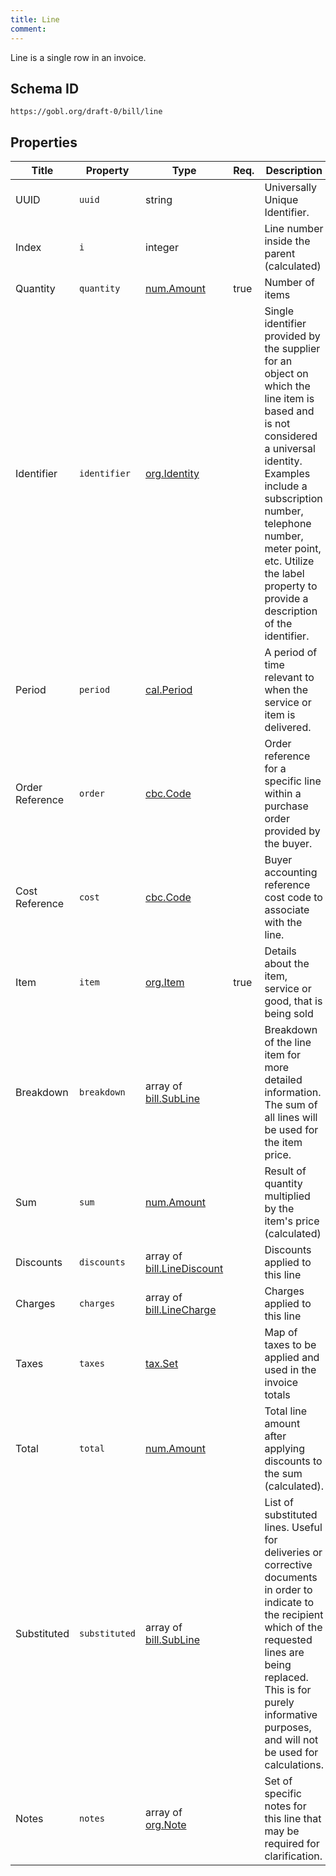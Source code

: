 ```yaml
---
title: Line
comment: 
---
```


Line is a single row in an invoice.

## Schema ID

`https://gobl.org/draft-0/bill/line`

## Properties

| Title           | Property      | Type                                                      | Req. | Description                                                                                                                                                                                                                                                                             |
|-----------------|---------------|-----------------------------------------------------------|------|-----------------------------------------------------------------------------------------------------------------------------------------------------------------------------------------------------------------------------------------------------------------------------------------|
| UUID            | `uuid`        | string                                                    |      | Universally Unique Identifier.                                                                                                                                                                                                                                                          |
| Index           | `i`           | integer                                                   |      | Line number inside the parent (calculated)                                                                                                                                                                                                                                              |
| Quantity        | `quantity`    | [num.Amount](/draft-0/num/amount)                         | true | Number of items                                                                                                                                                                                                                                                                         |
| Identifier      | `identifier`  | [org.Identity](/draft-0/org/identity)                     |      | Single identifier provided by the supplier for an object on which the line item is based and is not considered a universal identity. Examples include a subscription number, telephone number, meter point, etc. Utilize the label property to provide a description of the identifier. |
| Period          | `period`      | [cal.Period](/draft-0/cal/period)                         |      | A period of time relevant to when the service or item is delivered.                                                                                                                                                                                                                     |
| Order Reference | `order`       | [cbc.Code](/draft-0/cbc/code)                             |      | Order reference for a specific line within a purchase order provided by the buyer.                                                                                                                                                                                                      |
| Cost Reference  | `cost`        | [cbc.Code](/draft-0/cbc/code)                             |      | Buyer accounting reference cost code to associate with the line.                                                                                                                                                                                                                        |
| Item            | `item`        | [org.Item](/draft-0/org/item)                             | true | Details about the item, service or good, that is being sold                                                                                                                                                                                                                             |
| Breakdown       | `breakdown`   | array of [bill.SubLine](/draft-0/bill/sub_line)           |      | Breakdown of the line item for more detailed information. The sum of all lines will be used for the item price.                                                                                                                                                                         |
| Sum             | `sum`         | [num.Amount](/draft-0/num/amount)                         |      | Result of quantity multiplied by the item's price (calculated)                                                                                                                                                                                                                          |
| Discounts       | `discounts`   | array of [bill.LineDiscount](/draft-0/bill/line_discount) |      | Discounts applied to this line                                                                                                                                                                                                                                                          |
| Charges         | `charges`     | array of [bill.LineCharge](/draft-0/bill/line_charge)     |      | Charges applied to this line                                                                                                                                                                                                                                                            |
| Taxes           | `taxes`       | [tax.Set](/draft-0/tax/set)                               |      | Map of taxes to be applied and used in the invoice totals                                                                                                                                                                                                                               |
| Total           | `total`       | [num.Amount](/draft-0/num/amount)                         |      | Total line amount after applying discounts to the sum (calculated).                                                                                                                                                                                                                     |
| Substituted     | `substituted` | array of [bill.SubLine](/draft-0/bill/sub_line)           |      | List of substituted lines. Useful for deliveries or corrective documents in order to indicate to the recipient which of the requested lines are being replaced. This is for purely informative purposes, and will not be used for calculations.                                         |
| Notes           | `notes`       | array of [org.Note](/draft-0/org/note)                    |      | Set of specific notes for this line that may be required for clarification.                                                                                                                                                                                                             |

